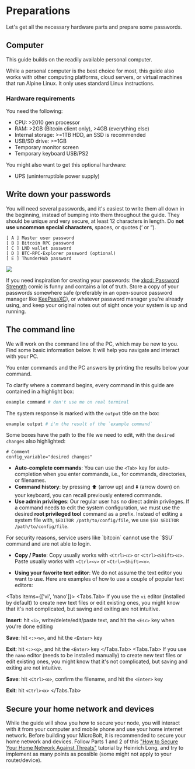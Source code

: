 
# Preparations

Let's get all the necessary hardware parts and prepare some passwords.

## Computer

This guide builds on the readily available personal computer.

While a personal computer is the best choice for most, this guide also works
with other computing platforms, cloud servers, or virtual machines that run
Alpine Linux. It only uses standard Linux instructions.

### Hardware requirements

You need the following:
* CPU: >2010 gen processor
* RAM: >2GB (Bitcoin client only), >4GB (everything else)
* Internal storage: >=1TB HDD, an SSD is recommended
* USB/SD drive: >=1GB
* Temporary monitor screen
* Temporary keyboard USB/PS2

You might also want to get this optional hardware:
* UPS (uninterruptible power supply)

## Write down your passwords

You will need several passwords, and it's easiest to write them all down in the
beginning, instead of bumping into them throughout the guide. They should be
unique and very secure, at least 12 characters in length. Do **not use uncommon
special characters**, spaces, or quotes (‘ or “).

```
[ A ] Master user password
[ B ] Bitcoin RPC password
[ C ] LND wallet password
[ D ] BTC-RPC-Explorer password (optional)
[ E ] ThunderHub password
```

![](/img/system/xkcd.webp)

If you need inspiration for creating your passwords: the
[xkcd: Password Strength](https://xkcd.com/936/) comic is funny and contains a
lot of truth. Store a copy of your passwords somewhere safe (preferably in an
open-source password manager like [KeePassXC](https://keepassxc.org/)), or
whatever password manager you're already using, and keep your original notes out
of sight once your system is up and running.

## The command line

We will work on the command line of the PC, which may be new to you. Find some
basic information below. It will help you navigate and interact with your PC.

You enter commands and the PC answers by printing the results below your
command.

To clarify where a command begins, every command in this guide are contained in
a highlight box:

```sh
example command # don't use me on real terminal
```

The system response is marked with the `output` title on the box:

```sh filename="output"
example output # i'm the result of the `example command`
```

Some boxes have the path to the file we need to edit, with the `desired changes`
also highlighted:

```nginx filename="/path/to/config/file" {2}
# Comment
config_variable="desired changes"
```

* **Auto-complete commands**: You can use the `<Tab>` key for auto-completion
when you enter commands, i.e., for commands, directories, or filenames.
* **Command history**: by pressing ⬆️ (arrow up) and ⬇️ (arrow down) on your
keyboard, you can recall previously entered commands.
* **Use admin privileges**: Our regular user has no direct admin privileges. If
a command needs to edit the system configuration, we must use the desired
**root privileged tool** command as a prefix. Instead of editing a system file
with, `$EDITOR /path/to/config/file`, we use `$SU $EDITOR /path/to/config/file`.

<Callout type="warning">
For security reasons, service users like `bitcoin` cannot use the `$SU` command
and are not able to login.
</Callout>

* **Copy / Paste**: Copy usually works with `<Ctrl><c>` or `<Ctrl><Shift><c>`.
Paste usually works with `<Ctrl><v>` or `<Ctrl><Shift><v>`.

* **Using your favorite text editor**: We do not assume the text editor you want
to use. Here are examples of how to use a couple of popular text editors:

<Tabs items={['vi', 'nano']}>
    <Tabs.Tab>
If you use the `vi` editor (installed by default) to create new text files or
edit existing ones, you might know that it's not complicated, but saving and
exiting are not intuitive.

  **Insert**: hit `<i>`, write/delete/edit/paste text, and hit the `<Esc>` key
  when you're done editing
  
  **Save**: hit `<:><w>`, and hit the `<Enter>` key
  
  **Exit**: hit `<:><q>`, and hit the `<Enter>` key
    </Tabs.Tab>
    <Tabs.Tab>
If you use the `nano` editor (needs to be installed manually) to create new text
files or edit existing ones, you might know that it's not complicated, but
saving and exiting are not intuitive.
  
  **Save**: hit `<Ctrl><o>`, confirm the filename, and hit the `<Enter>` key
  
  **Exit**: hit `<Ctrl><x>`
    </Tabs.Tab>
</Tabs>

## Secure your home network and devices

While the guide will show you how to secure your node, you will interact with it
from your computer and mobile phone and use your home internet network. Before
building your MicroBolt, it is recommended to secure your home network and
devices. Follow Parts 1 and 2 of this ["How to Secure Your Home Network Against
Threats"](https://restoreprivacy.com/secure-home-network/) tutorial by Heinrich
Long, and try to implement as many points as possible (some might not apply to
your router/device).